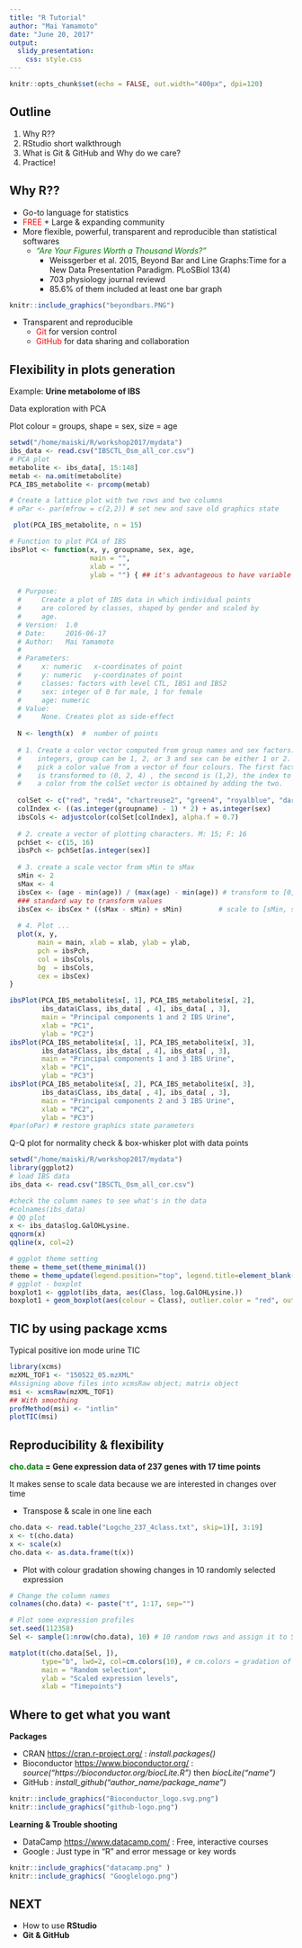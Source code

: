 ```yaml
---
title: "R Tutorial"
author: "Mai Yamamoto"
date: "June 20, 2017"
output: 
  slidy_presentation:
    css: style.css
---
```


```r
knitr::opts_chunk$set(echo = FALSE, out.width="400px", dpi=120)
```

## Outline

1. Why R??
2. RStudio short walkthrough 
3. What is Git & GitHub and Why do we care?
4. Practice! 

## Why R??

- Go-to language for statistics 
- <span style="color:red">FREE</span> + Large & expanding community 
- More flexible, powerful, transparent and reproducible than statistical softwares
  + *<span style="color:green">"Are Your Figures Worth a Thousand Words?"</span>*
    + Weissgerber et al. 2015, Beyond Bar and Line Graphs:Time for a New Data Presentation Paradigm. PLoSBiol 13(4)
    + 703 physiology journal reviewd 
    + 85.6% of them included at least one bar graph

```r
knitr::include_graphics("beyondbars.PNG")
```

  + Transparent and reproducible 
    + <span style="color:red">Git</span> for version control 
    + <span style="color:red">GitHub</span> for data sharing and collaboration

## Flexibility in plots generation
Example: **Urine metabolome of IBS**

Data exploration with PCA

Plot colour = groups, shape = sex, size = age

```r
setwd("/home/maiski/R/workshop2017/mydata")
ibs_data <- read.csv("IBSCTL_Osm_all_cor.csv")
# PCA plot
metabolite <- ibs_data[, 15:148]
metab <- na.omit(metabolite)
PCA_IBS_metabolite <- prcomp(metab)

# Create a lattice plot with two rows and two columns
# oPar <- par(mfrow = c(2,2)) # set new and save old graphics state

 plot(PCA_IBS_metabolite, n = 15)

# Function to plot PCA of IBS
ibsPlot <- function(x, y, groupname, sex, age,
                    main = "",
                    xlab = "",
                    ylab = "") { ## it's advantageous to have variable names same as how you name variables normally
  
  # Purpose:
  #     Create a plot of IBS data in which individual points
  #     are colored by classes, shaped by gender and scaled by
  #     age.
  # Version:  1.0
  # Date:     2016-06-17
  # Author:   Mai Yamamoto
  #
  # Parameters:
  #     x: numeric   x-coordinates of point
  #     y: numeric   y-coordinates of point
  #     classes: factors with level CTL, IBS1 and IBS2
  #     sex: integer of 0 for male, 1 for female
  #     age: numeric
  # Value:
  #     None. Creates plot as side-effect
  
  N <- length(x)  #  number of points
  
  # 1. Create a color vector computed from group names and sex factors. Taken as
  #    integers, group can be 1, 2, or 3 and sex can be either 1 or 2. We use this to
  #    pick a color value from a vector of four colours. The first factor
  #    is transformed to (0, 2, 4) , the second is (1,2), the index to get
  #    a color from the colSet vector is obtained by adding the two.
  
  colSet <- c("red", "red4", "chartreuse2", "green4", "royalblue", "darkblue")
  colIndex <- ((as.integer(groupname) - 1) * 2) + as.integer(sex)
  ibsCols <- adjustcolor(colSet[colIndex], alpha.f = 0.7)
  
  # 2. create a vector of plotting characters. M: 15; F: 16
  pchSet <- c(15, 16)
  ibsPch <- pchSet[as.integer(sex)]
  
  # 3. create a scale vector from sMin to sMax
  sMin <- 2
  sMax <- 4
  ibsCex <- (age - min(age)) / (max(age) - min(age)) # transform to [0, 1]
  ### standard way to transform values
  ibsCex <- ibsCex * ((sMax - sMin) + sMin)         # scale to [sMin, sMax]
  
  # 4. Plot ...
  plot(x, y,
       main = main, xlab = xlab, ylab = ylab,
       pch = ibsPch,
       col = ibsCols,
       bg  = ibsCols,
       cex = ibsCex)
}

ibsPlot(PCA_IBS_metabolite$x[, 1], PCA_IBS_metabolite$x[, 2],
        ibs_data$Class, ibs_data[ , 4], ibs_data[ , 3],
        main = "Principal components 1 and 2 IBS Urine",
        xlab = "PC1",
        ylab = "PC2")
ibsPlot(PCA_IBS_metabolite$x[, 1], PCA_IBS_metabolite$x[, 3],
        ibs_data$Class, ibs_data[ , 4], ibs_data[ , 3],
        main = "Principal components 1 and 3 IBS Urine",
        xlab = "PC1",
        ylab = "PC3")
ibsPlot(PCA_IBS_metabolite$x[, 2], PCA_IBS_metabolite$x[, 3],
        ibs_data$Class, ibs_data[ , 4], ibs_data[ , 3],
        main = "Principal components 2 and 3 IBS Urine",
        xlab = "PC2",
        ylab = "PC3")
#par(oPar) # restore graphics state parameters
```

Q-Q plot for normality check & box-whisker plot with data points

```r
setwd("/home/maiski/R/workshop2017/mydata")
library(ggplot2)
# load IBS data
ibs_data <- read.csv("IBSCTL_Osm_all_cor.csv")

#check the column names to see what's in the data
#colnames(ibs_data)
# QQ plot
x <- ibs_data$log.GalOHLysine.
qqnorm(x)
qqline(x, col=2)

# ggplot theme setting
theme = theme_set(theme_minimal())
theme = theme_update(legend.position="top", legend.title=element_blank(), panel.grid.major.x=element_blank())
# ggplot - boxplot
boxplot1 <- ggplot(ibs_data, aes(Class, log.GalOHLysine.))
boxplot1 + geom_boxplot(aes(colour = Class), outlier.color = "red", outlier.size = 0) + geom_jitter(aes(alpha = 5), width = 0.1)
```


## TIC by using package xcms 
Typical positive ion mode urine TIC

```r

library(xcms)
mzXML_TOF1 <- "150522_05.mzXML"
#Assigning above files into xcmsRaw object; matrix object
msi <- xcmsRaw(mzXML_TOF1)
## With smoothing
profMethod(msi) <- "intlin"
plotTIC(msi)

```

## Reproducibility & flexibility 

**<span style="color:green">cho.data</span> = Gene expression data of 237 genes with 17 time points**

It makes sense to scale data because we are interested in changes over time

- Transpose & scale in one line each

```r
cho.data <- read.table("Logcho_237_4class.txt", skip=1)[, 3:19]
x <- t(cho.data)
x <- scale(x)
cho.data <- as.data.frame(t(x))
```

- Plot with colour gradation showing changes in 10 randomly selected expression 

```r

# Change the column names
colnames(cho.data) <- paste("t", 1:17, sep="")

# Plot some expression profiles
set.seed(112358)
Sel <- sample(1:nrow(cho.data), 10) # 10 random rows and assign it to Sel

matplot(t(cho.data[Sel, ]),
        type="b", lwd=2, col=cm.colors(10), # cm.colors = gradation of cyan to madenta
        main = "Random selection",
        ylab = "Scaled expression levels",
        xlab = "Timepoints")
```

## Where to get what you want 

**Packages**

- CRAN <https://cran.r-project.org/> : *install.packages()*
- Bioconductor <https://www.bioconductor.org/> : *source("https://bioconductor.org/biocLite.R")* then *biocLite("name")*
- GitHub : *install_github("author_name/package_name")*

```r
knitr::include_graphics("Bioconductor_logo.svg.png")
knitr::include_graphics("github-logo.png")
```


**Learning & Trouble shooting**

- DataCamp <https://www.datacamp.com/> : Free, interactive courses 
- Google : Just type in "R" and error message or key words

```r
knitr::include_graphics("datacamp.png" )
knitr::include_graphics( "Googlelogo.png")
```

## NEXT

- How to use **RStudio** 
- **Git & GitHub**


